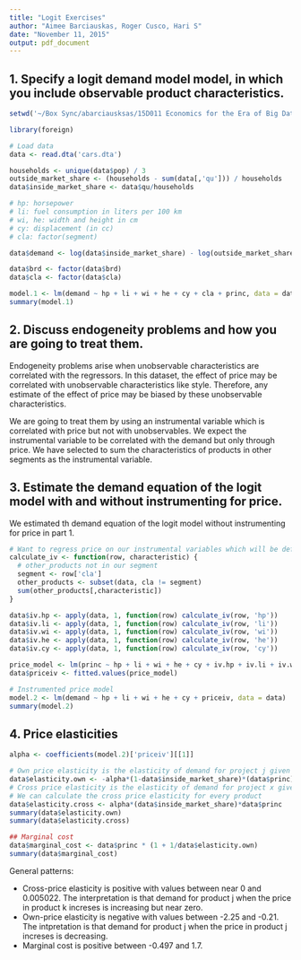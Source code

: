 ```yaml
---
title: "Logit Exercises"
author: "Aimee Barciauskas, Roger Cusco, Hari S"
date: "November 11, 2015"
output: pdf_document
---
```


## 1.  Specify a logit demand model model, in which you include observable product characteristics.

```r
setwd('~/Box Sync/abarciausksas/15D011 Economics for the Era of Big Data/Christian Michel/PS3/')

library(foreign)

# Load data
data <- read.dta('cars.dta')

households <- unique(data$pop) / 3
outside_market_share <- (households - sum(data[,'qu'])) / households
data$inside_market_share <- data$qu/households

# hp: horsepower
# li: fuel consumption in liters per 100 km
# wi, he: width and height in cm
# cy: displacement (in cc)
# cla: factor(segment)

data$demand <- log(data$inside_market_share) - log(outside_market_share)

data$brd <- factor(data$brd)
data$cla <- factor(data$cla)

model.1 <- lm(demand ~ hp + li + wi + he + cy + cla + princ, data = data)
summary(model.1)
```

## 2. Discuss endogeneity problems and how you are going to treat them.

Endogeneity problems arise when unobservable characteristics are correlated with the regressors. In this dataset, the effect of price may be correlated with unobservable characteristics like style. Therefore, any estimate of the effect of price may be biased by these unobservable characteristics.

We are going to treat them by using an instrumental variable which is correlated with price but not with unobservables. We expect the instrumental variable to be correlated with the demand but only through price. We have selected to sum the characteristics of products in other segments as the instrumental variable.

## 3. Estimate the demand equation of the logit model with and without instrumenting for price.

We estimated th demand equation of the logit model without instrumenting for price in part 1.

```r
# Want to regress price on our instrumental variables which will be defined as the sum of the characteristics for cars in different segments
calculate_iv <- function(row, characteristic) {
  # other_products not in our segment
  segment <- row['cla']
  other_products <- subset(data, cla != segment)
  sum(other_products[,characteristic])
}

data$iv.hp <- apply(data, 1, function(row) calculate_iv(row, 'hp'))
data$iv.li <- apply(data, 1, function(row) calculate_iv(row, 'li'))
data$iv.wi <- apply(data, 1, function(row) calculate_iv(row, 'wi'))
data$iv.he <- apply(data, 1, function(row) calculate_iv(row, 'he'))
data$iv.cy <- apply(data, 1, function(row) calculate_iv(row, 'cy'))

price_model <- lm(princ ~ hp + li + wi + he + cy + iv.hp + iv.li + iv.wi + iv.he + iv.cy, data = data)
data$priceiv <- fitted.values(price_model)

# Instrumented price model
model.2 <- lm(demand ~ hp + li + wi + he + cy + priceiv, data = data)
summary(model.2)
```

## 4. Price elasticities

```r
alpha <- coefficients(model.2)['priceiv'][[1]]

# Own price elasticity is the elasticity of demand for project j given a change in price j
data$elasticity.own <- -alpha*(1-data$inside_market_share)*(data$princ)
# Cross price elasticity is the elasticity of demand for project x given a change in price j
# We can calculate the cross price elasticity for every product
data$elasticity.cross <- alpha*(data$inside_market_share)*data$princ
summary(data$elasticity.own)
summary(data$elasticity.cross)
```


```r
## Marginal cost
data$marginal_cost <- data$princ * (1 + 1/data$elasticity.own)
summary(data$marginal_cost)
```

General patterns:

* Cross-price elasticity is positive with values between near 0 and 0.005022. The interpretation is that demand for product j when the price in product k increses is increasing but near zero.
* Own-price elasticity is negative with values between -2.25 and -0.21. The intpretation is that demand for product j when the price in product j increses is decreasing.
* Marginal cost is positive between -0.497 and 1.7.